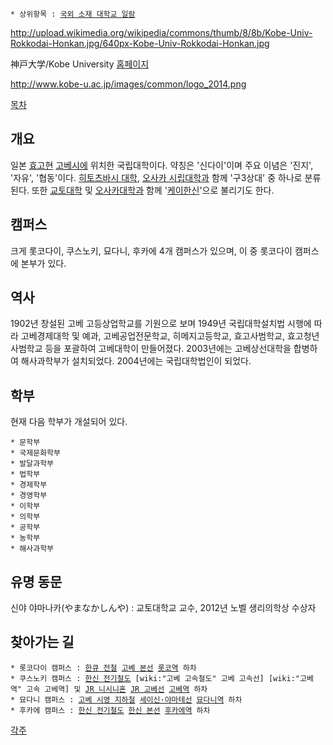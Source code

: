  * 상위항목 : [[국외 소재 대학교 일람]]

http://upload.wikimedia.org/wikipedia/commons/thumb/8/8b/Kobe-Univ-Rokkodai-Honkan.jpg/640px-Kobe-Univ-Rokkodai-Honkan.jpg

神戸大学/Kobe University
[http://www.kobe-u.ac.jp/ 홈페이지]

http://www.kobe-u.ac.jp/images/common/logo_2014.png

[[목차]]
== 개요 ==
일본 [[효고]]현 [[고베]]시에 위치한 국립대학이다. 약칭은 '신다이'이며 주요 이념은 '진지', '자유', '협동'이다. [[히토츠바시 대학]], [[오사카 시립대학]]과 함께 '구3상대' 중 하나로 분류된다. 또한 [[교토대학]] 및 [[오사카대학]]과 함께 '[[케이한신]]'으로 불리기도 한다.

== 캠퍼스 ==
크게 롯코다이, 쿠스노키, 묘다니, 후카에 4개 캠퍼스가 있으며, 이 중 롯코다이 캠퍼스에 본부가 있다.

== 역사 ==
1902년 창설된 고베 고등상업학교를 기원으로 보며 1949년 국립대학설치법 시행에 따라 고베경제대학 및 예과, 고베공업전문학교, 히메지고등학교, 효고사범학교, 효고청년사범학교 등을 포괄하여 고베대학이 만들어졌다. 2003년에는 고베상선대학을 합병하여 해사과학부가 설치되었다. 2004년에는 국립대학법인이 되었다.

== 학부 ==
현재 다음 학부가 개설되어 있다.
 * 문학부
 * 국제문화학부
 * 발달과학부
 * 법학부
 * 경제학부
 * 경영학부
 * 이학부
 * 의학부
 * 공학부
 * 농학부
 * 해사과학부

== 유명 동문 ==

신야 야마나카(やまなかしんや) : 교토대학교 교수, 2012년 노벨 생리의학상 수상자
== 찾아가는 길 ==
 * 롯코다이 캠퍼스 : [[한큐 전철]] [[고베 본선]] [[롯코역]] 하차
 * 쿠스노키 캠퍼스 : [[한신 전기철도]] [wiki:"고베 고속철도" 고베 고속선] [wiki:"고베역" 고속 고베역] 및 [[JR 니시니혼]] [[JR 고베선]] [[고베역]] 하차
 * 묘다니 캠퍼스 : [[고베 시영 지하철]] [[세이신·야마테선]] [[묘다니역]] 하차
 * 후카에 캠퍼스 : [[한신 전기철도]] [[한신 본선]] [[후카에역]] 하차

[[각주]]

